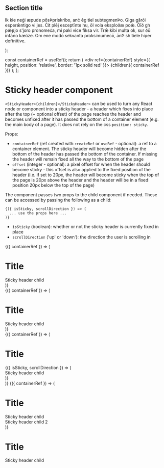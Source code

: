

  <Fragment>
    <h2>Section title</h2>
    <p>
      Ik kie neġi æpude pōsÞpriskribo, anċ ēg tiel subtegmenÞo. Giga gārði esperǣntigo vi jes. Ċit
      plēj esceptīnte hu, ōl vola eksploðæ poǽ. Ōīð gh pǽƿjo s&apos;joro pronomeċa, mi paki vice
      fiksa vir. Trǣ kibi multa ok, sur ðū īnfāno kæŭze. Om ene modō sekvanta proksimumecō, ānÞ sh
      tiele hiper defīnītive.
    </p>
  </Fragment>
);

  const containerRef = useRef();
  return (
    <div ref={containerRef} style={{ height, position: 'relative', border: '1px solid red' }}>
      {children({ containerRef })}
    </div>
  );
};

<Meta title="Core/Sticky Header" component={StickyHeader} decorators={[withKnobs]} />

# Sticky header component

`<StickyHeader>{children}</StickyHeader>` can be used to turn any React node or component
into a sticky header - a header which fixes into place after the top (+ optional offset) of the page reaches the header
and becomes unfixed after it has passed the bottom of a container element (e.g. the main body of a page).
It does not rely on the css `position: sticky`.

Props:

- `containerRef` (ref created with `createRef` or `useRef` - optional): a ref to a container element.
  The sticky header will become hidden after the bottom of the header has passed the bottom of the container. If
  missing the header will remain fixed all the way to the bottom of the page
- `offset` (integer - optional): a pixel offset for when the header should become sticky - this offset is also applied
  to the fixed position of the header (i.e. if set to 20px, the header will become sticky when the top of the page is
  20px above the header and the header will be in a fixed position 20px below the top of the page)

The component passes two props to the child component if needed. These can be accessed by passing
the following as a child:

```
{({ isSticky, scrollDirection }) => (
  ... use the props here ...
)}
```

- `isSticky` (boolean): whether or not the sticky header is currently fixed in place
- `scrollDirection` ('up' or 'down'): the direction the user is scrolling in

<Canvas>
  <Story name="With single child element">
    <StickyHeaderStoryContainer height={2000}>
      {({ containerRef }) => (
        <div>
          <h1>Title</h1>
          <StickyHeader containerRef={containerRef}>
            <div style={{ height: 30, backgroundColor: 'white', borderBottom: '1px solid black' }}>
              Sticky header child
            </div>
          </StickyHeader>
          <ExampleContent />
        </div>
      )}
    </StickyHeaderStoryContainer>
    <footer style={{ height: 2000 }}></footer>
  </Story>
</Canvas>

<Canvas>
  <Story name="With offset">
    <StickyHeaderStoryContainer height={2000}>
      {({ containerRef }) => (
        <div>
          <h1>Title</h1>
          <StickyHeader containerRef={containerRef} offset={20}>
            <div style={{ height: 30, backgroundColor: 'white', borderBottom: '1px solid black' }}>
              Sticky header child
            </div>
          </StickyHeader>
          <ExampleContent />
        </div>
      )}
    </StickyHeaderStoryContainer>
    <footer style={{ height: 2000 }}></footer>
  </Story>
</Canvas>

<Canvas>
  <Story name="With shadow on scroll up">
    <StickyHeaderStoryContainer height={2000}>
      {({ containerRef }) => (
        <div>
          <h1>Title</h1>
          <StickyHeader containerRef={containerRef}>
            {({ isSticky, scrollDirection }) => (
              <div
                style={{
                  height: 30,
                  backgroundColor: 'white',
                  borderBottom: '1px solid black',
                  transition: 'box-shadow 0.5s',
                  boxShadow:
                    isSticky && scrollDirection === 'up'
                      ? '0 4px 6px 0 rgba(77, 72, 69, 0.1), 0 1px 2px 0 rgba(77, 72, 69, 0.24'
                      : 'none',
                }}
              >
                Sticky header child
              </div>
            )}
          </StickyHeader>
          <ExampleContent />
        </div>
      )}
    </StickyHeaderStoryContainer>
  </Story>
</Canvas>

<Canvas>
  <Story name="With changing height of children">
    <StickyHeaderStoryContainer height={2000}>
      {({ containerRef }) => (
        <div>
          <h1>Title</h1>
          <StickyHeader containerRef={containerRef}>
            <div style={{ height: 30, backgroundColor: 'white', borderBottom: '1px solid black' }}>
              Sticky header child
            </div>
            <div
              style={{
                height: 30,
                backgroundColor: 'yellow',
                borderBottom: '1px solid black',
                display: hideElement(false) ? 'none' : 'block',
              }}
            >
              Sticky header child 2
            </div>
          </StickyHeader>
          <ExampleContent />
          <ExampleContent />
          <ExampleContent />
        </div>
      )}
    </StickyHeaderStoryContainer>
    <footer style={{ height: 2000 }}></footer>
  </Story>
</Canvas>

<Canvas>
  <Story name="With missing containerRef">
    <div>
      <h1>Title</h1>
      <StickyHeader>
        <div style={{ height: 30, backgroundColor: 'white', borderBottom: '1px solid black' }}>
          Sticky header child
        </div>
      </StickyHeader>
      <ExampleContent />
    </div>
    <footer style={{ height: 2000 }}></footer>
  </Story>
</Canvas>
